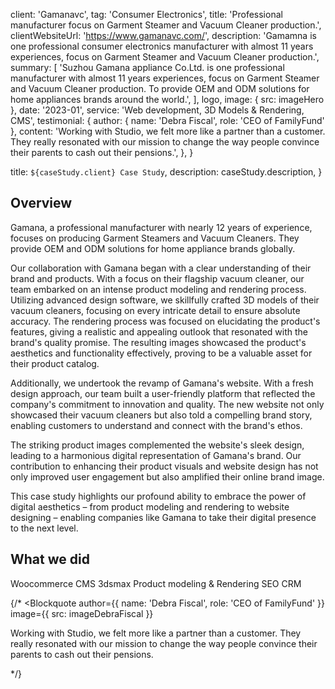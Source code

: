 
  client: 'Gamanavc',
  tag: 'Consumer Electronics',
  title: 'Professional manufacturer focus on Garment Steamer and Vacuum Cleaner production.',
  clientWebsiteUrl: 'https://www.gamanavc.com/',
  description:
    'Gamamna is one professional consumer electronics manufacturer with almost 11 years experiences, focus on Garment Steamer and Vacuum Cleaner production.',
  summary: [
    'Suzhou Gamana appliance Co.Ltd. is one professional manufacturer with almost 11 years experiences, focus on Garment Steamer and Vacuum Cleaner production. To provide OEM and ODM solutions for home appliances brands around the world.',
  ],
  logo,
  image: { src: imageHero },
  date: '2023-01',
  service: 'Web development, 3D Models & Rendering, CMS',
  testimonial: {
    author: { name: 'Debra Fiscal', role: 'CEO of FamilyFund' },
    content:
      'Working with Studio, we felt more like a partner than a customer. They really resonated with our mission to change the way people convince their parents to cash out their pensions.',
  },
}

  title: `${caseStudy.client} Case Study`,
  description: caseStudy.description,
}

## Overview


Gamana, a professional manufacturer with nearly 12 years of experience, focuses on producing Garment Steamers and Vacuum Cleaners. They provide OEM and ODM solutions for home appliance brands globally.

Our collaboration with Gamana began with a clear understanding of their brand and products. With a focus on their flagship vacuum cleaner, our team embarked on an intense product modeling and rendering process. Utilizing advanced design software, we skillfully crafted 3D models of their vacuum cleaners, focusing on every intricate detail to ensure absolute accuracy. The rendering process was focused on elucidating the product's features, giving a realistic and appealing outlook that resonated with the brand's quality promise. The resulting images showcased the product's aesthetics and functionality effectively, proving to be a valuable asset for their product catalog.

Additionally, we undertook the revamp of Gamana's website. With a fresh design approach, our team built a user-friendly platform that reflected the company's commitment to innovation and quality. The new website not only showcased their vacuum cleaners but also told a compelling brand story, enabling customers to understand and connect with the brand's ethos.

The striking product images complemented the website's sleek design, leading to a harmonious digital representation of Gamana's brand. Our contribution to enhancing their product visuals and website design has not only improved user engagement but also amplified their online brand image.

This case study highlights our profound ability to embrace the power of digital aesthetics – from product modeling and rendering to website designing – enabling companies like Gamana to take their digital presence to the next level.

## What we did

<TagList>
  <TagListItem>Woocommerce CMS</TagListItem>
  <TagListItem>3dsmax Product modeling & Rendering</TagListItem>
  <TagListItem>SEO</TagListItem>
  <TagListItem>CRM</TagListItem>
</TagList>

{/* <Blockquote
  author={{ name: 'Debra Fiscal', role: 'CEO of FamilyFund' }}
  image={{ src: imageDebraFiscal }}
>
  Working with Studio, we felt more like a partner than a customer. They really
  resonated with our mission to change the way people convince their parents to
  cash out their pensions.
</Blockquote> */}

<StatList>
  <StatListItem value="50%" label="User Engagement" />
  <StatListItem value="40%" label="Organic Traffic" />
  <StatListItem value="10x" label="Product Image Quality" />
  <StatListItem value="10x" label="Performance Tracking Efficiency" />
</StatList>
